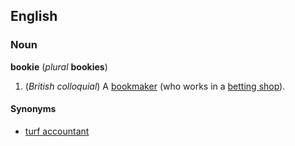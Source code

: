 ==English==
===Noun===
'''bookie''' (''plural'' '''bookies''')

#(''British colloquial'') A [[bookmaker]] (who works in a [[betting shop]]).

====Synonyms====
*[[turf accountant]]